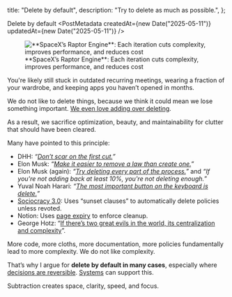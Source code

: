   title: "Delete by default",
  description: "Try to delete as much as possible.",
};

<PostHeadline>Delete by default</PostHeadline>
<PostMetadata
  createdAt={new Date("2025-05-11")}
  updatedAt={new Date("2025-05-11")}
/>

<PostStructuredData
  type="article"
  title="Delete by default"
  description="Try to delete as much as possible."
  url="https://moritz.works/blog/delete"
  datePublished="2025-05-11"
  dateModified="2025-05-11"
/>

<Figure className="py-8">
  <FigureContent className="p-0">
  <img src="https://i.imgur.com/Qjn21ig.png" alt="**SpaceX’s Raptor Engine**: Each iteration cuts complexity, improves performance, and reduces cost" className='w-full rounded-lg' />
  </FigureContent>
  <FigureCaption>
  **SpaceX’s Raptor Engine**: Each iteration cuts complexity, improves performance, and reduces cost
  </FigureCaption>
</Figure>

You're likely still stuck in outdated recurring meetings, wearing a fraction of your wardrobe, and keeping apps you haven’t opened in months.

We do not like to delete things, because we think it could mean we lose something important. [We even love adding over deleting](https://www.nature.com/articles/d41586-021-00592-0). 

As a result, we sacrifice optimization, beauty, and maintainability for clutter that should have been cleared.

Many have pointed to this principle:

- DHH: *“[Don’t scar on the first cut.](https://signalvnoise.com/archives2/dont_scar_on_the_first_cut)”*
- Elon Musk: *“[Make it easier to remove a law than create one.](https://youtu.be/wsixsRI-Sz4?t=4976)”*
- Elon Musk (again): *“[Try deleting every part of the process.](https://youtu.be/q725Nr4UkPU?t=13)”* and *“If you're not adding back at least 10%, you're not deleting enough.*”
- Yuval Noah Harari: *“[The most important button on the keyboard is delete.](https://youtu.be/Mde2q7GFCrw?t=8300)”*
- [Sociocracy 3.0](https://sociocracy30.org/): Uses “sunset clauses” to automatically delete policies unless revoted.
- Notion: Uses [page expiry](https://www.notion.com/help/wikis-and-verified-pages#verified-pages-and-owners) to enforce cleanup.
- George Hotz: “[If there’s two great evils in the world, its centralization and complexity](https://youtu.be/dNrTrx42DGQ?t=7551)”.

More code, more cloths, more documentation, more policies fundamentally lead to more complexity. We do not like complexity. 

That’s why I argue for **delete by default in many cases**, especially where [decisions are reversible](https://www.youtube.com/watch?v=rxsdOQa_QkM&feature=youtu.be). [Systems](https://moritz.works/blog/purge) can support this. 

Subtraction creates space, clarity, speed, and focus.

<PostComments slug="delete" />